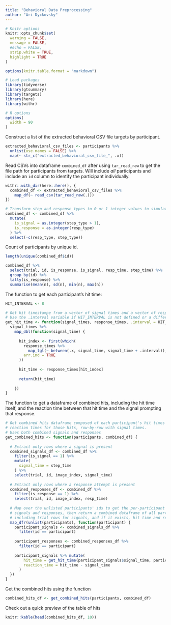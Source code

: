 ```yaml
---
title: "Behavioral Data Preprocessing"
author: "Ari Dyckovsky"
---
```


```r
# Knitr options
knitr::opts_chunk$set(
  warning = FALSE,
  message = FALSE,
  #echo = FALSE,
  strip.white = TRUE,
  highlight = TRUE
)

options(knitr.table.format = "markdown")

# Load packages
library(tidyverse)
library(gtsummary)
library(targets)
library(here)
library(withr)

# R options
options(
  width = 90
)
```

Construct a list of the extracted behavioral CSV file targets by participant.

```r
extracted_behavioral_csv_files <- participants %>%
  unlist(use.names = FALSE) %>%
  map(~ str_c("extracted_behavioral_csv_file_", .x))
```

Read CSVs into dataframe `combined_df` after using `tar_read_raw` to get the file path for participants from targets. Will include _all_ participants and include an `id` column to identify the participant individually.

```r
withr::with_dir(here::here(), {
  combined_df <- extracted_behavioral_csv_files %>%
    map_df(~ read_csv(tar_read_raw(.)))
})

# Transform step and response types to 0 or 1 integer values to simulate boolean behavior.
combined_df <- combined_df %>%
  mutate(
    is_signal = as.integer(step_type > 1),
    is_response = as.integer(resp_type)
  ) %>%
  select(-c(resp_type, step_type))
```

Count of participants by unique id.

```r
length(unique(combined_df$id))
```

```r
combined_df %>%
  select(trial, id, is_response, is_signal, resp_time, step_time) %>%
  group_by(id) %>%
  tally(is_response) %>%
  summarise(mean(n), sd(n), min(n), max(n))
```

The function to get each participant's hit time:

```r
HIT_INTERVAL <- 8

# Get hit timestampe from a vector of signal times and a vector of response times
# Use the .interval variable if HIT_INTERVAL is not defined or a different hit interval is desired
get_hit_time <- function(signal_times, response_times, .interval = HIT_INTERVAL) {
  signal_times %>% 
    map_dbl(function(signal_time) {
      
      hit_index <- first(which(
        response_times %>% 
          map_lgl(~ between(.x, signal_time, signal_time + .interval)),
        arr.ind = TRUE
      ))
      
      hit_time <- response_times[hit_index]
      
      return(hit_time)
      
    })
}
```

The function to get a dataframe of combined hits, including the hit time itself,
and the reaction time between that hit time and the signal prompting that response.

```r
# Get combined hits dataframe composed of each participant's hit times and
# reaction times for those hits, row-by-row with signal times.
# Uses both combined signals and responses
get_combined_hits <- function(participants, combined_df) {
  
  # Extract only rows where a signal is present
  combined_signals_df <- combined_df %>%
    filter(is_signal == 1) %>%
    mutate(
      signal_time = step_time
    ) %>%
    select(trial, id, image_index, signal_time)
  
  # Extract only rows where a response attempt is present
  combined_responses_df <- combined_df %>%
    filter(is_response == 1) %>%
    select(trial, id, image_index, resp_time)
  
  # Map over the unlisted participants' ids to get the per-participant
  # signals and responses, then return a combined dataframe of all participant
  # including trial rows for signals, and if it exists, hit time and reaction time
  map_dfr(unlist(participants), function(participant) {
    participant_signals <- combined_signals_df %>%
      filter(id == participant)
    
    participant_responses <- combined_responses_df %>%
      filter(id == participant)
      
    participant_signals %>% mutate(
        hit_time = get_hit_time(participant_signals$signal_time, participant_responses$resp_time),
        reaction_time = hit_time - signal_time
      )
  })
}
```

Get the combined hits using the function

```r
combined_hits_df <- get_combined_hits(participants, combined_df)
```

Check out a quick preview of the table of hits

```r
knitr::kable(head(combined_hits_df, 10))
```
